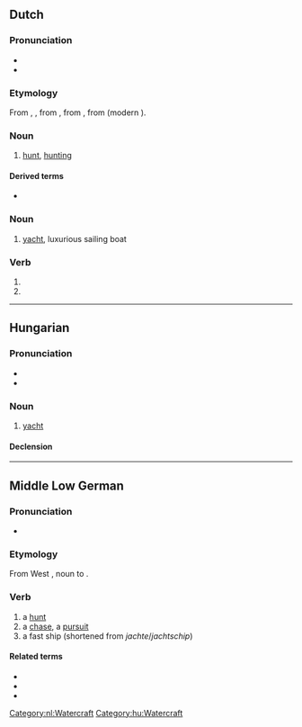 {{also|Jacht}}
==Dutch==
{{wikipedia|dab=jacht|lang=nl}}

===Pronunciation===
* {{audio|Nl-jacht.ogg|Audio|lang=nl}}
* {{rhymes|ɑxt|lang=nl}}

===Etymology===
From {{inh|nl|dum|jacht}}, {{m|dum|jaget}}, from {{inh|nl|odt|*jagot}}, from {{inh|nl|gem-pro|*jagōþuz||hunt, hunting}}, from {{m|gem-pro|*jagōną||to hunt}} (modern {{m|nl|jagen}}).

===Noun===
{{nl-noun|f|-|-}}

# [[hunt]], [[hunting]]

====Derived terms====
* {{l|nl|walvisjacht}}

===Noun===
{{nl-noun|n|-en|jachtje}}

# [[yacht]], luxurious sailing boat

===Verb===
{{nl-verb-form}}

# {{nl-verb form of|p=123|n=sg|t=pres|m=ind|jachten}}
# {{nl-verb form of|m=imp|jachten}}

[[Category:nl:Watercraft]]

----

==Hungarian==

===Pronunciation===
* {{hu-IPA}}
* {{hyphenation|jacht|lang=hu}}

===Noun===
{{hu-noun|ok}}

# [[yacht]] {{gloss|luxurious sailing boat}}

====Declension====
{{hu-infl-nom|jachto|o}}{{hu-pos-otok|jacht|j|jai}}

[[Category:hu:Watercraft]]

----

==Middle Low German==

===Pronunciation===
* {{IPA|/jaxt/|lang=gml}}

===Etymology===
From West {{inh|gml|gem-pro|*jagōþuz||hunt, hunting}}, noun to {{cog|gem-pro|*jagōną}}.

===Verb===
{{head|gml|noun|g=f}}

# a [[hunt]]
# a [[chase]], a [[pursuit]]
# a fast ship (shortened from ''jachte''/''jachtschip'')

====Related terms====
* {{l|gml|jachteren}}
* {{l|gml|jagen}}
* {{l|gml|jachte}}